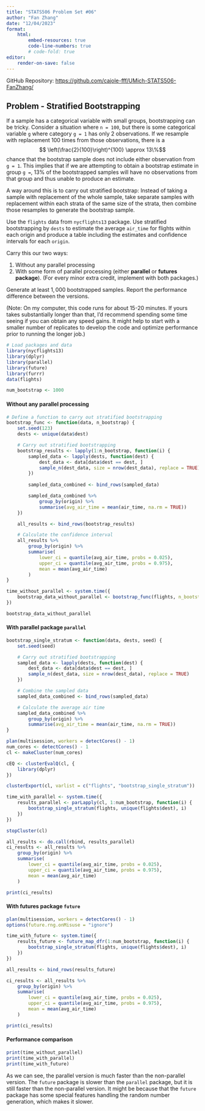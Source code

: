 ```yaml
---
title: "STATS506 Problem Set #06"
author: "Fan Zhang"
date: "12/04/2023"
format:
    html:
        embed-resources: true 
        code-line-numbers: true
        # code-fold: true
editor: 
    render-on-save: false 
---
```


GitHub Repository: [https://github.com/cajole-fff/UMich-STATS506-FanZhang/](https://github.com/cajole-fff/UMich-STATS506-FanZhang/)

## Problem - Stratified Bootstrapping

If a sample has a categorical variable with small groups, bootstrapping can be tricky. Consider a situation where `n = 100`, but there is some categorical variable `g` where category `g = 1` has only $2$ observations. If we resample with replacement $100$ times from those observations, there is a $$ \left(\frac{2}{100}\right)^{100} \approx 13\%$$ chance that the bootstrap sample does not include either observation from `g = 1`. This implies that if we are attempting to obtain a bootstrap estimate in group `g = `, $13\%$ of the bootstrapped samples will have no observations from that group and thus unable to produce an estimate. 

A way around this is to carry out stratified bootstrap: Instead of taking a sample with replacement of the whole sample, take separate samples with replacement within each strata of the same size of the strata, then combine those resamples to generate the bootstrap sample. 

Use the `flights` data from `nycflights13` package. Use stratified bootstrapping by `dests` to estimate the average `air_time` for flights within each origin and produce a table including the estimates and confidence intervals for each `origin`. 

Carry this our two ways:

1. Without any parallel processing
2. With some form of parallel processing (either **parallel** or **futures package**). (For every minor extra credit, implement with both packages.)

Generate at least $1,000$ bootstrapped samples. Report the performance difference between the versions. 

(Note: On my computer, this code runs for about 15-20 minutes. If yours takes substantially longer than that, I'd recommend spending some time seeing if you can obtain any speed gains. It might help to start with a smaller number of replicates to develop the code and optimize performance prior to running the longer job.)

```r
# Load packages and data
library(nycflights13)
library(dplyr)
library(parallel)
library(future)
library(furrr)
data(flights)

num_bootstrap <- 1000
```

#### Without any parallel processing

```r
# Define a function to carry out stratified bootstrapping
bootstrap_func <- function(data, n_bootstrap) {
    set.seed(123)
    dests <- unique(data$dest)

    # Carry out stratified bootstrapping
    bootstrap_results <- lapply(1:n_bootstrap, function(i) {
        sampled_data <- lapply(dests, function(dest) {
            dest_data <- data[data$dest == dest, ]
            sample_n(dest_data, size = nrow(dest_data), replace = TRUE)
        })
        
        sampled_data_combined <- bind_rows(sampled_data)

        sampled_data_combined %>%
            group_by(origin) %>%
            summarise(avg_air_time = mean(air_time, na.rm = TRUE))
    })

    all_results <- bind_rows(bootstrap_results)

    # Calculate the confidence interval
    all_results %>%
        group_by(origin) %>%
        summarise(
            lower_ci = quantile(avg_air_time, probs = 0.025),
            upper_ci = quantile(avg_air_time, probs = 0.975),
            mean = mean(avg_air_time)
        )
}

time_without_parallel <- system.time({
    bootstrap_data_without_parallel <- bootstrap_func(flights, n_bootstrap = num_bootstrap)
})

bootstrap_data_without_parallel
```

#### With parallel package `parallel`


```r
bootstrap_single_stratum <- function(data, dests, seed) {
    set.seed(seed)

    # Carry out stratified bootstrapping
    sampled_data <- lapply(dests, function(dest) {
        dest_data <- data[data$dest == dest, ]
        sample_n(dest_data, size = nrow(dest_data), replace = TRUE)
    })

    # Combine the sampled data
    sampled_data_combined <- bind_rows(sampled_data)

    # Calculate the average air time
    sampled_data_combined %>%
        group_by(origin) %>%
        summarise(avg_air_time = mean(air_time, na.rm = TRUE))
}

plan(multisession, workers = detectCores() - 1)
num_cores <- detectCores() - 1
cl <- makeCluster(num_cores)

cEQ <- clusterEvalQ(cl, {
    library(dplyr)
})

clusterExport(cl, varlist = c("flights", "bootstrap_single_stratum"))

time_with_parallel <- system.time({
    results_parallel <- parLapply(cl, 1:num_bootstrap, function(i) {
        bootstrap_single_stratum(flights, unique(flights$dest), i)
    })
})

stopCluster(cl)

all_results <- do.call(rbind, results_parallel)
ci_results <- all_results %>%
    group_by(origin) %>%
    summarise(
        lower_ci = quantile(avg_air_time, probs = 0.025),
        upper_ci = quantile(avg_air_time, probs = 0.975),
        mean = mean(avg_air_time)
    )

print(ci_results)
```

#### With futures package `future`

```r
plan(multisession, workers = detectCores() - 1)
options(future.rng.onMisuse = "ignore")

time_with_future <- system.time({
    results_future <- future_map_dfr(1:num_bootstrap, function(i) {
        bootstrap_single_stratum(flights, unique(flights$dest), i)
    })
})

all_results <- bind_rows(results_future)

ci_results <- all_results %>%
    group_by(origin) %>%
    summarise(
        lower_ci = quantile(avg_air_time, probs = 0.025),
        upper_ci = quantile(avg_air_time, probs = 0.975),
        mean = mean(avg_air_time)
    )

print(ci_results)
```

#### Performance comparison

```r
print(time_without_parallel)
print(time_with_parallel)
print(time_with_future)
```

As we can see, the parallel version is much faster than the non-parallel version. The `future` package is slower than the `parallel` package, but it is still faster than the non-parallel version. It might be because that the `future` package has some special features handling the random number generation, which makes it slower.